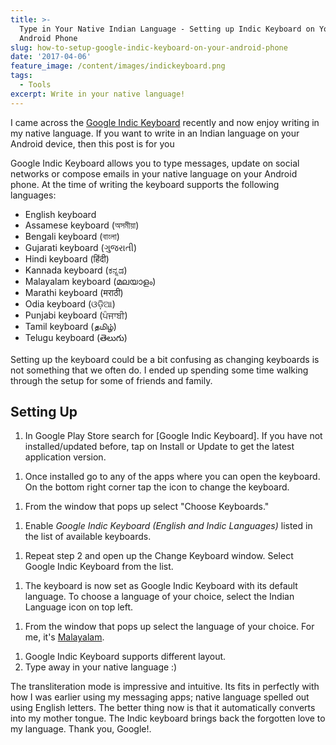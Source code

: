 ```yaml
---
title: >-
  Type in Your Native Indian Language - Setting up Indic Keyboard on Your
  Android Phone
slug: how-to-setup-google-indic-keyboard-on-your-android-phone
date: '2017-04-06'
feature_image: /content/images/indickeyboard.png
tags:
  - Tools
excerpt: Write in your native language!
---
```

I came across the [Google Indic Keyboard](https://play.google.com/store/apps/details?id=com.google.android.apps.inputmethod.hindi&hl=en) recently and now enjoy writing in my native language. If you want to write in an Indian language on your Android device, then this post is for you

<EmbedCard src="https://www.youtube.com/embed/SikrzTLzgds" />

Google Indic Keyboard allows you to type messages, update on social networks or compose emails in your native language on your Android phone. At the time of writing the keyboard supports the following languages:

-   English keyboard
-   Assamese keyboard (অসমীয়া)
-   Bengali keyboard (বাংলা)
-   Gujarati keyboard (ગુજરાતી)
-   Hindi keyboard (हिंदी)
-   Kannada keyboard (ಕನ್ನಡ)
-   Malayalam keyboard (മലയാളം)
-   Marathi keyboard (मराठी)
-   Odia keyboard (ଓଡ଼ିଆ)
-   Punjabi keyboard (ਪੰਜਾਬੀ)
-   Tamil keyboard (தமிழ்)
-   Telugu keyboard (తెలుగు)

Setting up the keyboard could be a bit confusing as changing keyboards is not something that we often do. I ended up spending some time walking through the setup for some of friends and family.

## Setting Up

1.  In Google Play Store search for \[Google Indic Keyboard\]. If you have not installed/updated before, tap on Install or Update to get the latest application version.

<ImageCard src="/content/images/indicKeyboard_playstore.png" alt="Play Store" />

1.  Once installed go to any of the apps where you can open the keyboard. On the bottom right corner tap the icon to change the keyboard.

<ImageCard src="/content/images/indicKeyboard_changeKeyboard.png" alt="Change Keyboard Icon" />

1.  From the window that pops up select "Choose Keyboards."

<ImageCard src="/content/images/indicKeyboard_switch.png" alt="Choose Keyboards" />

1.  Enable _Google Indic Keyboard (English and Indic Languages)_ listed in the list of available keyboards.

<ImageCard src="/content/images/indicKeyboard_enableIndicKeyboard.png" alt="Enable Google Indic Keyboard" />

1.  Repeat step 2 and open up the Change Keyboard window. Select Google Indic Keyboard from the list.

<ImageCard src="/content/images/indicKeyboard_selected.png" alt="Select Indic Keyboard" />

1.  The keyboard is now set as Google Indic Keyboard with its default language. To choose a language of your choice, select the Indian Language icon on top left.

<ImageCard src="/content/images/indicKeyboard_default.png" alt="Google Indic Keyboard Default" />

1.  From the window that pops up select the language of your choice. For me, it's [Malayalam](https://en.wikipedia.org/wiki/Malayalam).

<ImageCard src="/content/images/indicKeyboard_selectLanguage.png" alt="Indic Keyboard Choose Language" />

1.  Google Indic Keyboard supports different layout.
2.  Type away in your native language :)

<ImageCard src="/content/images/indicKeyboard_malayalam.png" alt="Indic Keyboard Native Language" />

The transliteration mode is impressive and intuitive. Its fits in perfectly with how I was earlier using my messaging apps; native language spelled out using English letters. The better thing now is that it automatically converts into my mother tongue. The Indic keyboard brings back the forgotten love to my language. Thank you, Google!.
